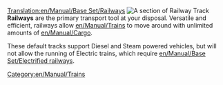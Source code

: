 [[Translation:en/Manual/Base Set/Railways]]
[[File:en/Manual/Base Set/Railway.png|right|frame|A section of Railway Track]]
'''Railways''' are the primary transport tool at your disposal. Versatile and efficient, railways allow [[en/Manual/Trains]] to move around with unlimited amounts of [[en/Manual/Cargo]].

These default tracks support Diesel and Steam powered vehicles, but will not allow the running of Electric trains, which require [[en/Manual/Base Set/Electrified railways]].

[[Category:en/Manual/Trains]]